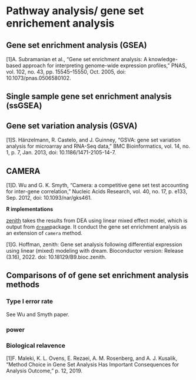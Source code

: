 # Pathway analysis/ gene set enrichement analysis


## Gene set enrichment analysis (GSEA)
[1]A. Subramanian et al., “Gene set enrichment analysis: A knowledge-based approach for interpreting genome-wide expression profiles,” PNAS, vol. 102, no. 43, pp. 15545–15550, Oct. 2005, doi: 10.1073/pnas.0506580102.

## Single sample gene set enrichment analysis (ssGSEA)

## Gene set variation analysis (GSVA)
[1]S. Hänzelmann, R. Castelo, and J. Guinney, “GSVA: gene set variation analysis for microarray and RNA-Seq data,” BMC Bioinformatics, vol. 14, no. 1, p. 7, Jan. 2013, doi: 10.1186/1471-2105-14-7.

## CAMERA

[1]D. Wu and G. K. Smyth, “Camera: a competitive gene set test accounting for inter-gene correlation,” Nucleic Acids Research, vol. 40, no. 17, p. e133, Sep. 2012, doi: 10.1093/nar/gks461.

**R implementations**

[zenith](https://diseaseneurogenomics.github.io/zenith/articles/loading_genesets.html) takes the results from DEA using linear mixed effect model, which is output from [`dream`](https://academic.oup.com/bioinformatics/article/37/2/192/5878955)package. It conduct the gene set enrichment analysis as an extension of `camera` method.

[1]G. Hoffman, zenith: Gene set analysis following differential expression using linear (mixed) modeling with dream. Bioconductor version: Release (3.16), 2022. doi: 10.18129/B9.bioc.zenith.



## Comparisons of of gene set enrichment analysis methods

### Type I error rate

See Wu and Smyth paper.

### power

### Biological relavence

[1]F. Maleki, K. L. Ovens, E. Rezaei, A. M. Rosenberg, and A. J. Kusalik, “Method Choice in Gene Set Analysis Has Important Consequences for Analysis Outcome,” p. 12, 2019.
